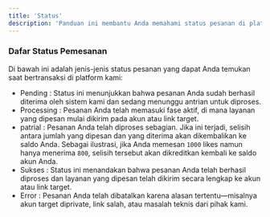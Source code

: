 ```yaml
---
title: 'Status'
description: 'Panduan ini membantu Anda memahami status pesanan di platform SPRINTPEDIA, memungkinkan Anda untuk mengelola dan memantau aktivitas Anda dengan lebih efektif.'
---
```


### Dafar Status Pemesanan
Di bawah ini adalah jenis-jenis status pesanan yang dapat Anda temukan saat bertransaksi di platform kami:
 - Pending : Status ini menunjukkan bahwa pesanan Anda sudah berhasil diterima oleh sistem kami dan sedang menunggu antrian untuk diproses.
 - Processing : Pesanan Anda telah memasuki fase aktif, di mana layanan yang dipesan mulai dikirim pada akun atau link target.
 - patrial : Pesanan Anda telah diproses sebagian. Jika ini terjadi, selisih antara jumlah yang dipesan dan yang diterima akan dikembalikan ke saldo Anda.
 <Info>Sebagai ilustrasi, jika Anda memesan <code>1000</code> likes namun hanya menerima <code>800</code>, selisih tersebut akan dikreditkan kembali ke saldo akun Anda.</Info>
 - Sukses : Status ini menandakan bahwa pesanan Anda telah berhasil diproses dan layanan yang dipesan telah dikirim secara lengkap ke akun atau link target.
 - Error : Pesanan Anda telah dibatalkan karena alasan tertentu—misalnya akun target diprivate, link salah, atau masalah teknis dari pihak kami.